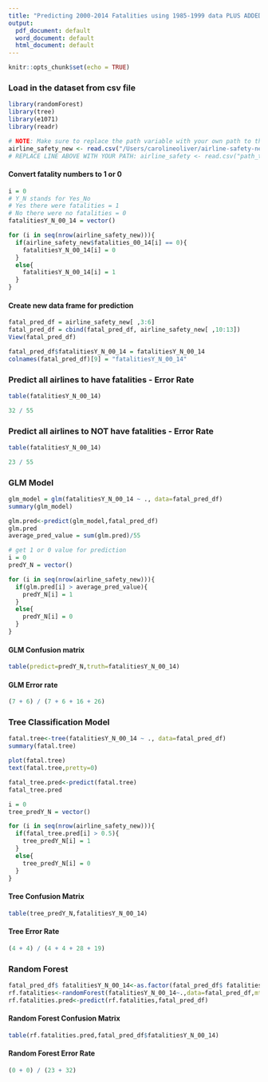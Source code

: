 ```yaml
---
title: "Predicting 2000-2014 Fatalities using 1985-1999 data PLUS ADDED COLUMNS""
output:
  pdf_document: default
  word_document: default
  html_document: default
---
```


```r
knitr::opts_chunk$set(echo = TRUE)
```

### Load in the dataset from csv file
```r
library(randomForest)
library(tree)
library(e1071)
library(readr)

# NOTE: Make sure to replace the path variable with your own path to the file
airline_safety_new <- read.csv("/Users/carolineoliver/airline-safety-new.csv")
# REPLACE LINE ABOVE WITH YOUR PATH: airline_safety <- read.csv("path_to_csv_file_here")
```

#### Convert fatality numbers to 1 or 0
```r
i = 0
# Y_N stands for Yes_No
# Yes there were fatalities = 1
# No there were no fatalities = 0
fatalitiesY_N_00_14 = vector()

for (i in seq(nrow(airline_safety_new))){
  if(airline_safety_new$fatalities_00_14[i] == 0){
    fatalitiesY_N_00_14[i] = 0
  }
  else{
    fatalitiesY_N_00_14[i] = 1
  }
}
```

#### Create new data frame for prediction
```r
fatal_pred_df = airline_safety_new[ ,3:6]
fatal_pred_df = cbind(fatal_pred_df, airline_safety_new[ ,10:13])
View(fatal_pred_df)

fatal_pred_df$fatalitiesY_N_00_14 = fatalitiesY_N_00_14
colnames(fatal_pred_df)[9] = "fatalitiesY_N_00_14"
```

### Predict all airlines to have fatalities - Error Rate
```r
table(fatalitiesY_N_00_14)

32 / 55
```

### Predict all airlines to NOT have fatalities - Error Rate
```r
table(fatalitiesY_N_00_14)

23 / 55
```

### GLM Model
```r
glm_model = glm(fatalitiesY_N_00_14 ~ ., data=fatal_pred_df)
summary(glm_model)

glm.pred<-predict(glm_model,fatal_pred_df)
glm.pred
average_pred_value = sum(glm.pred)/55

# get 1 or 0 value for prediction
i = 0
predY_N = vector()

for (i in seq(nrow(airline_safety_new))){
  if(glm.pred[i] > average_pred_value){
    predY_N[i] = 1
  }
  else{
    predY_N[i] = 0
  }
}
```

#### GLM Confusion matrix
```r
table(predict=predY_N,truth=fatalitiesY_N_00_14)
```

#### GLM Error rate
```r
(7 + 6) / (7 + 6 + 16 + 26)
```

### Tree Classification Model
```r
fatal.tree<-tree(fatalitiesY_N_00_14 ~ ., data=fatal_pred_df)
summary(fatal.tree)

plot(fatal.tree)
text(fatal.tree,pretty=0)

fatal_tree.pred<-predict(fatal.tree)
fatal_tree.pred

i = 0
tree_predY_N = vector()

for (i in seq(nrow(airline_safety_new))){
  if(fatal_tree.pred[i] > 0.5){
    tree_predY_N[i] = 1
  }
  else{
    tree_predY_N[i] = 0
  }
}
```

#### Tree Confusion Matrix
```r
table(tree_predY_N,fatalitiesY_N_00_14)
```

#### Tree Error Rate
```r
(4 + 4) / (4 + 4 + 28 + 19)
```

### Random Forest
```r
fatal_pred_df$ fatalitiesY_N_00_14<-as.factor(fatal_pred_df$ fatalitiesY_N_00_14)
rf.fatalities<-randomForest(fatalitiesY_N_00_14~.,data=fatal_pred_df,mtry=8,importance=T)
rf.fatalities.pred<-predict(rf.fatalities,fatal_pred_df)
```

#### Random Forest Confusion Matrix
```r
table(rf.fatalities.pred,fatal_pred_df$fatalitiesY_N_00_14)
```

#### Random Forest Error Rate
```r
(0 + 0) / (23 + 32)
```
